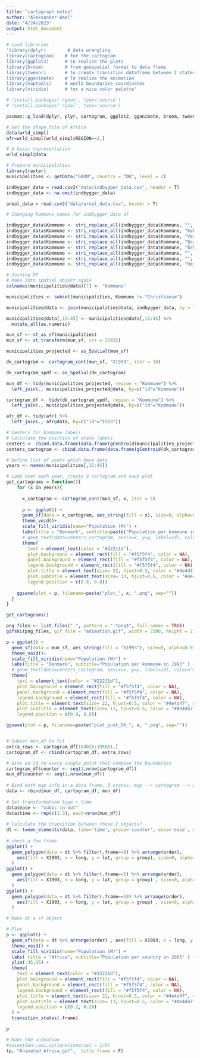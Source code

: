 ```yaml
---
title: "cartograph_notes"
author: "Aleksander Wael"
date: "4/24/2023"
output: html_document
---
```


```r
# Load libraries
'library(dplyr)        # data wrangling
library(cartogram)    # for the cartogram
library(ggplot2)      # to realize the plots
library(broom)        # from geospatial format to data frame
library(tweenr)       # to create transition dataframe between 2 states
library(gganimate)    # To realize the animation
library(maptools)     # world boundaries coordinates
library(viridis)      # for a nice color palette'

# !install.packages('rgeos', type='source')
# !install.packages('rgdal', type='source')

pacman::p_load(dplyr, plyr, cartogram, ggplot2, gganimate, broom, tweenr, gganimate, maptools, viridis, stringi, sf, rgeos, rgdal, mapproj, gifski)
```

```r
# Get the shape file of Africa
data(wrld_simpl)
afr=wrld_simpl[wrld_simpl$REGION==2,]

# A basic representation
wrld_simpl@data
```

```r
# Prepare municipalities
library(raster)
municipalities <- getData("GADM", country = "DK", level = 2)
```

```r
indbygger_data = read.csv2("data/indbygger_data.csv", header = T)
indbygger_data <- na.omit(indbygger_data)

areal_data = read.csv2("data/areal_data.csv", header = T)
```

```r
# Changing kommune names for indbygger_data df

indbygger_data$Kommune <- stri_replace_all(indbygger_data$Kommune, "", regex = " Kommune") # Københavns, Vesthimmerlands, Bornholms, AArhus
indbygger_data$Kommune <- stri_replace_all(indbygger_data$Kommune, "København", regex = "Københavns")
indbygger_data$Kommune <- stri_replace_all(indbygger_data$Kommune, "Vesthimmerland", regex = "Vesthimmerlands")
indbygger_data$Kommune <- stri_replace_all(indbygger_data$Kommune, "Bornholm", regex = "Bornholms")
indbygger_data$Kommune <- stri_replace_all(indbygger_data$Kommune, "Århus", regex = "Aarhus")
indbygger_data$Kommune <- stri_replace_all(indbygger_data$Kommune, "", regex = "\\(.*\\)")
indbygger_data$Kommune <- stri_replace_all(indbygger_data$Kommune, "", regex = " ")
indbygger_data$Kommune <- stri_replace_all(indbygger_data$Kommune, "Høje Taastrup", regex = "Høje-Taastrup")
```

```r
# Joining DF
# Make into spatial object again
colnames(municipalities@data)[7] <- "Kommune"

municipalities <- subset(municipalities, Kommune != "Christiansø")

municipalities@data <- join(municipalities@data, indbygger_data, by = "Kommune")
```

```r
municipalities@data[,15:45] <- municipalities@data[,15:45] %>% 
  mutate_all(as.numeric)
```

```r
mun_sf <- st_as_sf(municipalities)
mun_sf <- st_transform(mun_sf, crs = 25832)

municipalities_projected <- as_Spatial(mun_sf)
```

```r
dk_cartogram <- cartogram_cont(mun_sf, "X1993", iter = 10)

dk_cartogram_spdf <- as_Spatial(dk_cartogram)
```

```r
mun_df <- tidy(municipalities_projected, region = "Kommune") %>% 
  left_join(., municipalities_projected@data, by=c("id"="Kommune"))

cartogram_df <- tidy(dk_cartogram_spdf, region = "Kommune") %>% 
  left_join(., municipalities_projected@data, by=c("id"="Kommune"))

afr_df <- tidy(afr) %>% 
  left_join(., afr@data, by=c("id"="ISO3"))
```

```r
# Centers for kommune labels
# Calculate the position of state labels
centers <- cbind.data.frame(data.frame(gCentroid(municipalities_projected, byid=TRUE), id=municipalities_projected$Kommune))
centers_cartogram <- cbind.data.frame(data.frame(gCentroid(dk_cartogram_spdf, byid=TRUE), id=dk_cartogram_spdf$Kommune))
```

```r
# Define list of years which have data
years <- names(municipalities[,15:45])

# Loop over each year, create a cartogram and save plot
get_cartograms = function(){
    for (x in years){
    
      x_cartogram <- cartogram_cont(mun_sf, x, iter = 5)
      
      p <- ggplot() +
      geom_sf(data = x_cartogram, aes_string(fill = x), size=0, alpha=0.9)+
      theme_void()+
      scale_fill_viridis(name="Population (M)") +
      labs(title = "Denmark", subtitle=paste("Population per kommune in ", x, sep="")) +
      # geom_text(data=centers_cartogram, aes(x=x, y=y, label=id), color="white", size=3, alpha=1) +
      theme(
        text = element_text(color = "#22211d"), 
        plot.background = element_rect(fill = "#f5f5f4", color = NA), 
        panel.background = element_rect(fill = "#f5f5f4", color = NA), 
        legend.background = element_rect(fill = "#f5f5f4", color = NA),
        plot.title = element_text(size= 22, hjust=0.5, color = "#4e4d47", margin = margin(b = -0.1, t = 0.4, l = 2, unit = "cm")),
        plot.subtitle = element_text(size= 13, hjust=0.5, color = "#4e4d47", margin = margin(b = -0.1, t = 0.4, l = 2, unit = "cm")),
        legend.position = c(0.8, 0.8))
    
    ggsave(plot = p, filename=paste("plot_", x, ".png", sep=""))
  }
}
```

```r
get_cartograms()
```

```r
png_files <- list.files(".", pattern = ".*png$", full.names = TRUE)
gifski(png_files, gif_file = "animation.gif", width = 2100, height = 2100, delay = 0.1)
```


```r
p = ggplot() +
  geom_sf(data = mun_sf, aes_string(fill = "X1993"), size=0, alpha=0.9)+
  theme_void()+
  scale_fill_viridis(name="Population (M)") +
  labs(title = "Denmark", subtitle="Population per kommune in 1993" ) +
  # geom_text(data=centers_cartogram, aes(x=x, y=y, label=id), color="white", size=3, alpha=1) +
  theme(
    text = element_text(color = "#22211d"), 
    plot.background = element_rect(fill = "#f5f5f4", color = NA), 
    panel.background = element_rect(fill = "#f5f5f4", color = NA), 
    legend.background = element_rect(fill = "#f5f5f4", color = NA),
    plot.title = element_text(size= 22, hjust=0.5, color = "#4e4d47", margin = margin(b = -0.1, t = 0.4, l = 2, unit = "cm")),
    plot.subtitle = element_text(size= 13, hjust=0.5, color = "#4e4d47", margin = margin(b = -0.1, t = 0.4, l = 2, unit = "cm")),
    legend.position = c(0.8, 0.8))

ggsave(plot = p, filename=paste("plot_just_DK_", x, ".png", sep=""))
```

```r

```


```r
# Subset mun_df to fit
extra_rows <- cartogram_df[194028:195851,]
cartogram_df <- rbind(cartogram_df, extra_rows)

# Give an id to every single point that compose the boundaries
cartogram_df$counter <- seq(1,nrow(cartogram_df))
mun_df$counter <- seq(1,nrow(mun_df))
 
# Bind both map info in a data frame. 3 states: map --> cartogram --> map
data <- rbind(mun_df, cartogram_df, mun_df)
 
# Set transformation type + time
data$ease <- "cubic-in-out"
data$time <- rep(c(1:3), each=nrow(mun_df))
 
# Calculate the transition between these 2 objects?
dt <- tween_elements(data, time='time', group='counter', ease='ease', nframes = 30)
 
# check a few frame
ggplot() + 
  geom_polygon(data = dt %>% filter(.frame==0) %>% arrange(order), 
    aes(fill = X1993, x = long, y = lat, group = group), size=0, alpha=0.9
  )
ggplot() + 
  geom_polygon(data = dt %>% filter(.frame==5) %>% arrange(order), 
    aes(fill = X1993, x = long, y = lat, group = group) , size=0, alpha=0.9
  )
ggplot() + 
  geom_polygon(data = dt %>% filter(.frame==10) %>% arrange(order), 
    aes(fill = X1993, x = long, y = lat, group = group) , size=0, alpha=0.9
  )
```
```r
# Make dt a sf object
```


```r
# Plot
p <- ggplot() + 
  geom_sf(data = dt %>% arrange(order) , aes(fill = X1993, x = long, y = lat, group = group) , size=0, alpha=0.9) +
  theme_void() +
  scale_fill_viridis(name="Population (M)") +
  labs( title = "Africa", subtitle="Population per country in 2005" ) +
  ylim(-35,35) +
  theme(
    text = element_text(color = "#22211d"), 
    plot.background = element_rect(fill = "#f5f5f4", color = NA), 
    panel.background = element_rect(fill = "#f5f5f4", color = NA), 
    legend.background = element_rect(fill = "#f5f5f4", color = NA),
    plot.title = element_text(size= 22, hjust=0.5, color = "#4e4d47", margin = margin(b = -0.1, t = 0.4, l = 2, unit = "cm")),
    plot.subtitle = element_text(size= 13, hjust=0.5, color = "#4e4d47", margin = margin(b = -0.1, t = 0.4, l = 2, unit = "cm")),
    legend.position = c(0.2, 0.26)
  ) +
  transition_states(.frame)
```

```r
p
```


```r
# Make the animation
#animation::ani.options(interval = 1/9)
(p, "Animated_Africa.gif",  title_frame = F)
```














